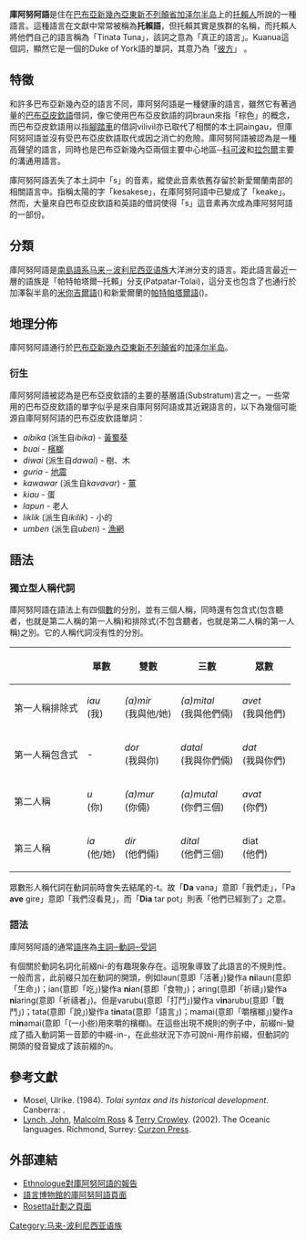 {{Infobox Language
|name=庫阿努阿語
|nativename=Tinata Tuna
|familycolor=Austronesian
|states=[[巴布亞新幾內亞|巴布亞新幾內亞]]
|region=[[東新不列顛省|東新不列顛省]][[加澤列半島|加澤列半島]](Gazelle Peninsula)
|speakers=~100,000
|fam2=[[马来-波利尼西亚语族|马来-波利尼西亚语族]] 
|fam3=[[大洋洲語族|大洋洲語族]]
|fam4=[[中央美拉尼西亚|中央美拉尼西亚]](?)
|fam5=[[新爱尔兰岛語|新爱尔兰岛語]]
|fam6=[[帕特帕塔爾─托賴語|帕特帕塔爾─托賴語]]
|iso1=''none''
|iso2=map
|iso3=ksd
}}

'''庫阿努阿語'''是住在[[巴布亞新幾內亞|巴布亞新幾內亞]][[東新不列顛省|東新不列顛省]][[加泽尔半岛|加泽尔半岛]]上的[[托賴人|托賴人]]所說的一種語言。這種語言在文獻中常常被稱為'''托賴語'''，但托賴其實是族群的名稱，而托賴人將他們自己的語言稱為「Tinata Tuna」，該詞之意為「真正的語言」。Kuanua這個詞，顯然它是一個的Duke of York語的單詞，其意乃為「[[幸運☆星角色列表#主要角色的家族成員，血緣者|彼方]]」<!--這段是根據英語的翻譯的-->。

==特徵==
和許多巴布亞新幾內亞的語言不同，庫阿努阿語是一種健康的語言，雖然它有著過量的[[巴布亞皮欽語|巴布亞皮欽語]]借詞，像它使用巴布亞皮欽語的詞braun來指「棕色」的概念，而巴布亞皮欽語用以指[[腳踏車|腳踏車]]的借詞vilivil亦已取代了相關的本土詞aingau，但庫阿努阿語並沒有受巴布亞皮欽語取代或因之消亡的危險。庫阿努阿語被認為是一種高聲望的語言，同時也是巴布亞新幾內亞兩個主要中心地區─[[科可波|科可波]]和[[拉包爾|拉包爾]]主要的溝通用語言。

庫阿努阿語丟失了本土詞中「s」的音素，縱使此音素依舊存留於新愛爾蘭南部的相關語言中。指稱太陽的字「kesakese」，在庫阿努阿語中已變成了「keake」。然而，大量來自巴布亞皮欽語和英語的借詞使得「s」這音素再次成為庫阿努阿語的一部份。

==分類==
庫阿努阿語是[[南島語系|南島語系]][[马来－波利尼西亚语族|马来－波利尼西亚语族]]大洋洲分支的語言。距此語言最近一層的語族是「帕特帕塔爾─托賴」分支(Patpatar-Tolai)，這分支也包含了也通行於加澤裂半島的[[米你吉爾語|米你吉爾語]]({{tsl|en|Minigir language|Minigir}})和新愛爾蘭的[[帕特帕塔爾語|帕特帕塔爾語]]({{tsl|en|Patpatar language|Patpatar}})。

==地理分佈==
庫阿努阿語通行於[[巴布亞新幾內亞|巴布亞新幾內亞]][[東新不列顛省|東新不列顛省]]的[[加泽尔半岛|加泽尔半岛]]。

===衍生===
庫阿努阿語被認為是巴布亞皮欽語的主要的基層語(Substratum)言之一。一些常用的巴布亞皮欽語的單字似乎是來自庫阿努阿語或其近親語言的，以下為幾個可能源自庫阿努阿語的巴布亞皮欽語單詞：

*''aibika'' (派生自''ibika'') - [[黃蜀葵|黃蜀葵]]<!--英語原文作Hisbiscus manihot，但那似乎是拼字錯誤，用Hisbiscus manihot的結果被建議改正成Hibiscus manihot，而Hibiscus manihot是Abelmoschus manihot的舊學名，Hibiscus manihot/Abelmoschus manihot的英文俗名為Aibika，透過日語維基百科發現它對應到中文的名稱應是黃蜀葵-->
*''buai'' - [[檳榔|檳榔]]
*''diwai'' (派生自''dawai'') - 樹、木
*''guria'' - [[地震|地震]]
*''kawawar'' (派生自''kavavar'') - [[薑|薑]]
*''kiau'' - 蛋
*''lapun'' - 老人
*''liklik'' (派生自''ikilik'') - 小的
*''umben'' (派生自''uben'') - [[漁網|漁網]]

==語法==
===獨立型人稱代詞===
庫阿努阿語在語法上有四個[[數_(語法)|數]]的分別，並有三個人稱，同時還有包含式(包含聽者，也就是第二人稱的第一人稱)和排除式(不包含聽者，也就是第二人稱的第一人稱)之別。它的人稱代詞沒有性的分別。

{| class="wikitable"
! !! 單數 !! 雙數 !! 三數 !! 眾數
|- align="center"
! 第一人稱排除式
| ''iau''<br>(我) || ''(a)mir''<br>(我與他/她) || ''(a)mital''<br>(我與他們倆) || ''avet''<br>(我與他們)
|- align="center"
! 第一人稱包含式
| - || ''dor''<br>(我與你) || ''datal''<br>(我與你們倆) || ''dat''<br>(我與你們)
|- align="center"
! 第二人稱
| ''u''<br>(你) || ''(a)mur''<br>(你倆) || ''(a)mutal''<br>(你們三個) || ''avat''<br>(你們)
|- align="center"
! 第三人稱
| ''ia''<br>(他/她) || ''dir''<br>(他們倆) || ''dital''<br>(他們三個) || diat<br>(他們)
|}

眾數形人稱代詞在動詞前時會失去結尾的-t。故「'''Da''' vana」意即「我們走」，「Pa '''ave''' gire」意即「我們沒看見」，而「'''Dia''' tar pot」則表「他們已經到了」之意。

===語法===
庫阿努阿語的通常[[語序|語序]]為[[SVO|主詞─動詞─受詞]]

有個關於動詞名詞化前綴ni-的有趣現象存在。這現象導致了此語言的不規則性。一般而言，此前綴只加在動詞的開頭，例如laun(意即「活著」)變作a '''ni'''laun(意即「生命」)；ian(意即「吃」)變作a '''ni'''an(意即「食物」)；aring(意即「祈禱」)變作a '''ni'''aring(意即「祈禱者」)。但是varubu(意即「打鬥」)變作a v'''in'''arubu(意即「戰鬥」)；tata(意即「說」)變作a t'''in'''ata(意即「語言」)；mamai(意即「嚼檳榔」)變作a m'''in'''amai(意即「(一小些)用來嚼的檳榔)。在這些出現不規則的例子中，前綴ni-變成了插入動詞第一音節的中綴-in-，在此些狀況下亦可說ni-用作前綴，但動詞的開頭的發音變成了該前綴的n。

==參考文獻==
{{refbegin}}
*Mosel, Ulrike. (1984). ''Tolai syntax and its historical development''. Canberra: {{tsl|en|Pacific Linguistics|Pacific Linguistics}}. 
*[[John_Lynch_(linguist)|Lynch, John]], [[Malcolm_Ross|Malcolm Ross]] & [[Terry_Crowley_(linguist)|Terry Crowley]]. (2002). The Oceanic languages. Richmond, Surrey: [[Curzon_Press|Curzon Press]].
{{refend}}

==外部連結==
*[http://www.ethnologue.com/show_language.asp?code=ksd Ethnologue對庫阿努阿語的報告] {{Wayback|url=http://www.ethnologue.com/show_language.asp?code=ksd |date=20120919120232 }}
*[http://www.language-museum.com/k/kuanua.htm 語言博物館的庫阿努阿語頁面] {{Wayback|url=http://www.language-museum.com/k/kuanua.htm |date=20210312111125 }}
*[http://www.rosettaproject.org/archive/ksd/ Rosetta計劃之頁面]{{dead link|date=2018年2月 |bot=InternetArchiveBot |fix-attempted=yes }}

[[Category:马来-波利尼西亚语族|Category:马来-波利尼西亚语族]]